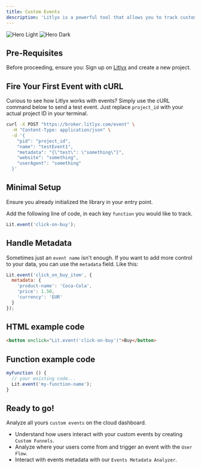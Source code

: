 ```yaml
---
title: Custom Events
description: 'Litlyx is a powerful tool that allows you to track custom events with minimal setup.'
---
```


<img
  className="block dark:hidden"
  src="/images/dash-events.svg"
  alt="Hero Light"
/>
<img
  className="hidden dark:block"
  src="/images/dash-events.svg"
  alt="Hero Dark"
/>

## Pre-Requisites

Before proceeding, ensure you:
<Steps>
  <Step title="Get your project ID">
    Sign up on [Litlyx](https://dashboard.litlyx.com/) and create a new project.
  </Step>
</Steps>


## Fire Your First Event with cURL

Curious to see how Litlyx works with events? Simply use the cURL command below to send a test event. Just replace `project_id` with your actual project ID in your terminal.

```bash
curl -X POST "https://broker.litlyx.com/event" \
  -H "Content-Type: application/json" \
  -d '{
    "pid": "project_id",
    "name": "testEvent1",
    "metadata": "{\"test\": \"something\"}",
    "website": "something",
    "userAgent": "something"
  }'
```


## Minimal Setup


<Note>
Ensure you already initialized the library in your entry point.
</Note>


Add the following line of code, in each key `function` you would like to track.


```javascript 
Lit.event('click-on-buy');
```

## Handle Metadata

Sometimes just an `event name` isn't enough. If you want to add more control to your data, you can use the `metadata` field. Like this:

```javascript 
Lit.event('click_on_buy_item', {
  metadata: {
    'product-name': 'Coca-Cola',
    'price': 1.50,
    'currency': 'EUR'
  }
});
```

## HTML example code

```html 
<button onclick="Lit.event('click-on-buy')">Buy</button>
```


## Function example code

```javascript 
myFunction () {
  // your existing code...
  Lit.event('my-function-name');
}
```


## Ready to go!

Analyze all yours `custom events` on the cloud dashboard. 

- Understand how users interact with your custom events by creating `Custom Funnels`. 
- Analyze where your users come from and trigger an event with the `User Flow`.
- Interact with events metadata with our `Events Metadata Analyzer`.